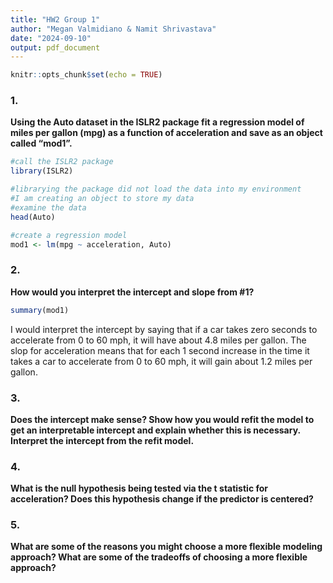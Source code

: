 ```yaml
---
title: "HW2 Group 1"
author: "Megan Valmidiano & Namit Shrivastava"
date: "2024-09-10"
output: pdf_document
---
```


```r
knitr::opts_chunk$set(echo = TRUE)
```

### 1. 

**Using the Auto dataset in the ISLR2 package fit a regression model of miles per gallon (mpg) as a function of acceleration and save as an object called “mod1”.**

```r
#call the ISLR2 package
library(ISLR2)

#librarying the package did not load the data into my environment
#I am creating an object to store my data
#examine the data
head(Auto)

#create a regression model
mod1 <- lm(mpg ~ acceleration, Auto)
```

### 2. 

**How would you interpret the intercept and slope from #1?**

```r
summary(mod1)
```

I would interpret the intercept by saying that if a car takes zero seconds to accelerate from 0 to 60 mph, it will have about 4.8 miles per gallon. The slop for acceleration means that for each 1 second increase in the time it takes a car to accelerate from 0 to 60 mph, it will gain about 1.2 miles per gallon.

### 3. 

**Does the intercept make sense? Show how you would refit the model to get an interpretable intercept and explain whether this is necessary. Interpret the intercept from the refit model.**

### 4. 

**What is the null hypothesis being tested via the t statistic for acceleration? Does this hypothesis change if the predictor is centered?**

### 5. 

**What are some of the reasons you might choose a more flexible modeling approach? What are some of the tradeoffs of choosing a more flexible approach?**
